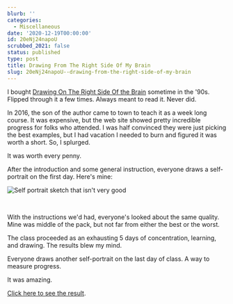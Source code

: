 ```yaml
---
blurb: ''
categories:
  - Miscellaneous
date: '2020-12-19T00:00:00'
id: 20eNj24napoU
scrubbed_2021: false
status: published
type: post
title: Drawing From The Right Side Of My Brain
slug: 20eNj24napoU--drawing-from-the-right-side-of-my-brain
---
```


I bought [Drawing On The Right Side Of the Brain](https://www.amazon.com/dp/B005GSYXU4/) sometime in the '90s. Flipped through it a few times. Always meant to read it. Never did. 

In 2016, the son of the author came to town to teach it as a week long course. It was expensive, but the web site showed pretty incredible progress for folks who attended. I was half convinced they were just picking the best examples, but I had vacation I needed to burn and figured it was worth a short. So, I splurged. 

It was worth every penny. 

After the introduction and some general instruction, everyone draws a self-portrait on the first day. Here's mine: 

![Self portrait sketch that isn't very good](/drawing-on-the-right-side-of-the-brain-initial-portrait.jpg)

<br /> 

With the instructions we'd had, everyone's looked about the same quality. Mine was middle of the pack, but not far from either the best or the worst. 


The class proceeded as an exhausting 5 days of concentration, learning, and drawing. The results blew my mind. 

Everyone draws another self-portrait on the last day of class. A way to measure progress. 

It was amazing. 

<a href="/drawing-from-the-right-side-of-my-brain-part-2/">Click here to see the result</a>.
